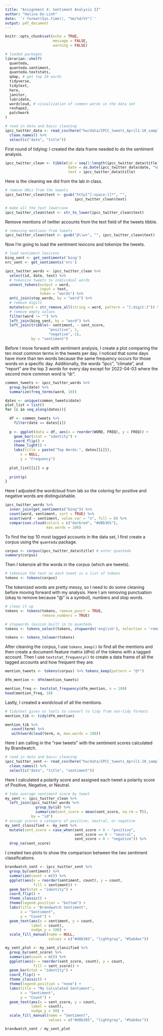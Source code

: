 ```yaml
---
title: "Assignment 4: Sentiment Analysis II"
author: "Halina Do-Linh"
date: '`r format(Sys.time(), "%m/%d/%Y")`'
output: pdf_document
---
```


```r
knitr::opts_chunk$set(echo = TRUE,
                      message = FALSE,
                      warning = FALSE)

# loaded packages 
librarian::shelf(
  quanteda,
  quanteda.sentiment,
  quanteda.textstats,
  qdap, # get top 10 words
  tidyverse,
  tidytext,
  here,
  janitor,
  lubridate,
  wordcloud, # visualization of common words in the data set
  reshape2,
  patchwork
)

# read in data and basic cleaning
ipcc_twitter_data <- read_csv(here("hw/data/IPCC_tweets_April1-10_sample.csv")) %>% 
  clean_names() %>% 
  select(c("date", "title"))
```

First round of tidying: I created the data frame needed to do the sentiment analysis.  

```r
ipcc_twitter_clean <- tibble(id = seq(1:length(ipcc_twitter_data$title)),
                             date = as.Date(ipcc_twitter_data$date, "%m/%d/%y"),
                             text = ipcc_twitter_data$title)
```

Here is the cleaning we did from the lab in class.

```r
# remove URLs from the tweets
ipcc_twitter_clean$text <- gsub("http[^[:space:]]*", "",
                                ipcc_twitter_clean$text)

# make all the text lowercase 
ipcc_twitter_clean$text <- str_to_lower(ipcc_twitter_clean$text)
```

Remove mentions of twitter accounts from the text field of the tweets tibble.

```r
# removing mentions from tweets 
ipcc_twitter_clean$text <- gsub("@\\w+", "", ipcc_twitter_clean$text)
```

Now I'm going to load the sentiment lexicons and tokenize the tweets.

```r
# load sentiment lexicons
bing_sent <- get_sentiments('bing')
nrc_sent <- get_sentiments('nrc')

ipcc_twitter_words <- ipcc_twitter_clean %>%
  select(id, date, text) %>%
  # tokenize tweets to individual words
  unnest_tokens(output = word,
                input = text,
                token = "words") %>%
  anti_join(stop_words, by = "word") %>%
  # remove digits
  mutate(word = str_remove_all(string = word, pattern = "[:digit:]")) %>%
  # remove empty values
  filter(word != "") %>%
  left_join(bing_sent, by = "word") %>%
  left_join(tribble(~ sentiment, ~ sent_score,
                    "positive", 1,
                    "negative",-1),
            by = "sentiment")
```

Before I move forward with sentiment analysis, I create a plot comparing the ten most common terms in the tweets per day. I noticed that some days have more than ten words because the same frequency occurs for those words on a specific day. Additionally, the words "ipcc", "climate", and "report" are the top 3 words for every day except for 2022-04-03 where the second more common word is "dr".

```r
common_tweets <- ipcc_twitter_words %>% 
  group_by(date) %>% 
  summarize(freq_terms(word, 10))

dates <- unique(common_tweets$date)
plot_list = list()
for (i in seq_along(dates)){

  df <- common_tweets %>%
    filter(date == dates[i])
  
  p <- ggplot(data = df, aes(x = reorder(WORD, FREQ), y = FREQ)) +
    geom_bar(stat = "identity") +
    coord_flip() +
    theme_light() +
    labs(title = paste("Top Words:", dates[[i]]),
       x = NULL,
       y = "Frequency")
  
  plot_list[[i]] = p
  
  print(p)
}
```

\newpage

Here I adjusted the wordcloud from lab so the coloring for positive and negative words are distinguishable. 

```r
ipcc_twitter_words %>%
  inner_join(get_sentiments("bing")) %>%
  count(word, sentiment, sort = TRUE) %>%
  acast(word ~ sentiment, value.var = "n", fill = 0) %>%
  comparison.cloud(colors = c("darkred", "#d8b365"),
                   max.words = 100)
```

To find the top 10 most tagged accounts in the data set, I first create a corpus using the `quanteda` package.

```r
corpus <- corpus(ipcc_twitter_data$title) # enter quanteda
summary(corpus)
```

Then I tokenzie all the words in the corpus (which are tweets).

```r
# tokenize the text so each tweet is a list of tokens
tokens <- tokens(corpus)
```

The tokenized words are pretty messy, so I need to do some cleaning before moving forward with my analysis. Here I am removing punctuation (okay to remove because "@" is a symbol), numbers and stop words. 

```r
# clean it up
tokens <- tokens(tokens, remove_punct = TRUE,
                 remove_numbers = TRUE)

# stopwords lexicon built in to quanteda
tokens <- tokens_select(tokens, stopwords('english'), selection = 'remove') 

tokens <- tokens_tolower(tokens)
```

After cleaning the corpus, I use `tokens_keep()` to find all the mentions and then create a document-feature matrix (dfm) of the tokens with a tagged account. Then I use `textstat_frequency()` to create a data frame of all the tagged accounts and how frequent they are. 

```r
mention_tweets <- tokens(corpus) %>% tokens_keep(pattern = "@*")

dfm_mention <- dfm(mention_tweets)

mention_freq <- textstat_frequency(dfm_mention, n = 100)
head(mention_freq, 10)
```

Lastly, I created a wordcloud of all the mentions.

```r
# tidytext gives us tools to convert to tidy from non-tidy formats
mention_tib <- tidy(dfm_mention)

mention_tib %>%
   count(term) %>%
   with(wordcloud(term, n, max.words = 100))
```

Here I am calling in the "raw tweets" with the sentiment scores calculated by Brandwatch.

```r
# read in data and basic cleaning
ipcc_twitter_sent <- read_csv(here("hw/data/IPCC_tweets_April1-10_sample.csv")) %>%
  clean_names() %>%
  select(c("date", "title", "sentiment"))
```

Here I calculated a polarity score and assigned each tweet a polarity score of Positive, Negative, or Neutral.

```r
# take average sentiment score by tweet
my_sent <- ipcc_twitter_clean %>%
  left_join(ipcc_twitter_words %>%
              group_by(id) %>%
              summarize(sent_score = mean(sent_score, na.rm = T)),
            by = "id")
# assign scores a category of positive, neutral, or negative
my_sent_classified <- my_sent %>% 
  mutate(sent_score = case_when(sent_score > 0 ~ "positive",
                                sent_score == 0 ~ "neutral",
                                sent_score < 0 ~ "negative")) %>% 
  drop_na(sent_score)
```

I created two plots to show the comparison between the two sentiment classifications.

```r
brandwatch_sent <- ipcc_twitter_sent %>% 
  group_by(sentiment) %>% 
  summarize(count = n()) %>% 
  ggplot(aes(x = reorder(sentiment, count), y = count, 
             fill = sentiment)) +
  geom_bar(stat = "identity") +
  coord_flip() +
  theme_classic() +
  theme(legend.position = "bottom") +
  labs(title = "Brandwatch Sentiment",
       x = "Sentiment",
       y = "Count") +
  geom_text(aes(x = sentiment, y = count,
            label = count),
            nudge_y = 100) +
  scale_fill_manual(name = NULL, 
                    values = c("#d8b365", "lightgray", "#5ab4ac"))

my_sent_plot <- my_sent_classified %>% 
  group_by(sent_score) %>% 
  summarize(count = n()) %>% 
  ggplot(aes(x = reorder(sent_score, count), y = count,
             fill = sent_score)) +
  geom_bar(stat = "identity") +
  coord_flip() +
  theme_classic() +
  theme(legend.position = "none") +
  labs(title = "My Calculated Sentiment",
       x = "Sentiment",
       y = "Count") +
  geom_text(aes(x = sent_score, y = count,
            label = count),
            nudge_y = 50) +
  scale_fill_manual(name = "Sentiment", 
                    values = c("#d8b365", "lightgray", "#5ab4ac"))

brandwatch_sent / my_sent_plot
```



